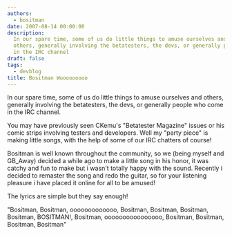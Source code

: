 ```yaml
---
authors:
  - bositman
date: 2007-08-14 00:00:00
description:
  In our spare time, some of us do little things to amuse ourselves and
  others, generally involving the betatesters, the devs, or generally people who come
  in the IRC channel
draft: false
tags:
  - devblog
title: Bositman Wooooooooo
---
```


In our spare time, some of us do little things to amuse ourselves and
others, generally involving the betatesters, the devs, or generally
people who come in the IRC channel.

<!-- truncate -->

You may have previously seen CKemu's "Betatester Magazine" issues or his
comic strips involving testers and developers. Well my "party piece" is
making little songs, with the help of some of our IRC chatters of
course!

Bositman is well known throughout the community, so we (being myself and
GB_Away) decided a while ago to make a little song in his honor, it was
catchy and fun to make but i wasn't totally happy with the sound.
Recently i decided to remaster the song and redo the guitar, so for your
listening pleasure i have placed it online for all to be amused!

The lyrics are simple but they say enough!

"Bositman, Bositman, ooooooooooooo, Bositman, Bositman, Bositman,
Bositman, BOSITMAN!, Bositman, oooooooooooooooo, Bositman, Bositman,
Bositman, Bositman"

<!-- TODO - add the song? lol -->
<!-- And here in nice 320kbps 48khz MP3 format, is the song, enjoy!

Edit by bositman: Dude,I told you it's not pronounced as an "s" but
"z"!!

[Refraction Feat GB\_Away -
Bositman.mp3](/images/stories/frontend/devblog/Refraction_Feat_GB_Away-Bositman.mp3) -->
